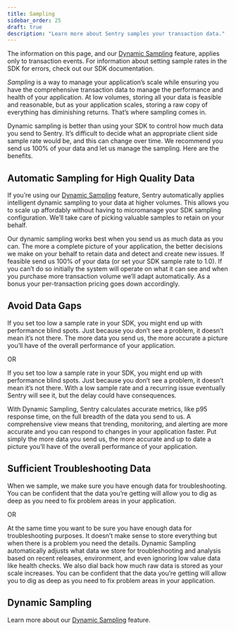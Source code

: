 ```yaml
---
title: Sampling
sidebar_order: 25
draft: true
description: "Learn more about Sentry samples your transaction data."
---
```


<Note>

The information on this page, and our [Dynamic Sampling](/product/data-management-settings/dynamic-sampling/) feature, applies only to transaction events. For information about setting sample rates in the SDK for errors, check out our SDK documentation.

</Note>

_Sampling_ is a way to manage your application’s scale while ensuring you have the comprehensive transaction data to manage the performance and health of your application. At low volumes, storing all your data is feasible and reasonable, but as your application scales, storing a raw copy of everything has diminishing returns. That’s where sampling comes in.

Dynamic sampling is better than using your SDK to control how much data you send to Sentry. It’s difficult to decide what an appropriate client side sample rate would be, and this can change over time. We recommend you send us 100% of your data and let us manage the sampling. Here are the benefits.

## Automatic Sampling for High Quality Data

If you’re using our [Dynamic Sampling](/product/data-management-settings/dynamic-sampling/) feature, Sentry automatically applies intelligent dynamic sampling to your data at higher volumes. This allows you to scale up affordably without having to micromanage your SDK sampling configuration. We’ll take care of picking valuable samples to retain on your behalf.

Our dynamic sampling works best when you send us as much data as you can. The more a complete picture of your application, the better decisions we make on your behalf to retain data and detect and create new issues. If feasible send us 100% of your data (or set your SDK sample rate to 1.0). If you can’t do so initially the system will operate on what it can see and when you purchase more transaction volume we’ll adapt automatically. As a bonus your per-transaction pricing goes down accordingly.

## Avoid Data Gaps

If you set too low a sample rate in your SDK, you might end up with performance blind spots. Just because you don’t see a problem, it doesn’t mean it’s not there. The more data you send us, the more accurate a picture you’ll have of the overall performance of your application.

OR

If you set too low a sample rate in your SDK, you might end up with performance blind spots. Just because you don’t see a problem, it doesn’t mean it’s not there. With a low sample rate and a recurring issue eventually Sentry will see it, but the delay could have consequences.

With Dynamic Sampling, Sentry calculates accurate metrics, like p95 response time, on the full breadth of the data you send to us. A comprehensive view means that trending, monitoring, and alerting are more accurate and you can respond to changes in your application faster. Put simply the more data you send us, the more accurate and up to date a picture you’ll have of the overall performance of your application.

## Sufficient Troubleshooting Data

When we sample, we make sure you have enough data for troubleshooting. You can be confident that the data you’re getting will allow you to dig as deep as you need to fix problem areas in your application.

OR

At the same time you want to be sure you have enough data for troubleshooting purposes. It doesn’t make sense to store everything but when there is a problem you need the details. Dynamic Sampling automatically adjusts what data we store for troubleshooting and analysis based on recent releases, environment, and even ignoring low value data like health checks. We also dial back how much raw data is stored as your scale increases. You can be confident that the data you’re getting will allow you to dig as deep as you need to fix problem areas in your application.

## Dynamic Sampling

Learn more about our [Dynamic Sampling](/product/data-management-settings/dynamic-sampling/) feature.
